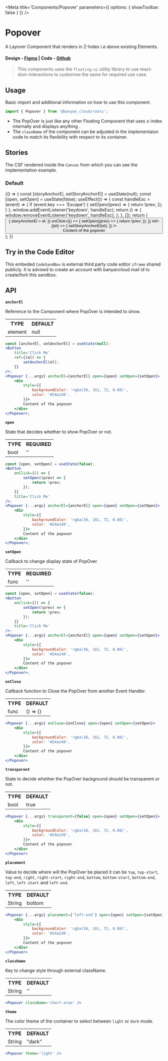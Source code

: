
<Meta title='Components/Popover' parameters={{ options: { showToolbar: false } }} />

# Popover

A Layover Component that renders in Z-Index i.e above existing Elements.

#### Design - [Figma](https://www.figma.com/file/e9opoAtQHBo4vFd6u0Co98/Component-Library?node-id=1%3A13) | Code - [Github](https://github.com/banyandata-cloud/roots/tree/main/components/popover)

> This components uses the `floating-ui` utility library to use react-dom-interactions to customise the same for required use case.

## Usage

Basic import and additional information on how to use this component.

```js
import { Popover } from '@banyan_cloud/roots';
```

-   The PopOver is just like any other Floating Component that uses z-index internally and displays anything .
-   The `className` of the component can be adjusted in the implementaion code to match its flexibility with respect to its container.

## Stories

The CSF rendered inside the `Canvas` from which you can see the implementation example.

### Default

<Canvas>
	<Story name='Default'>
		{() => {
			const [storyAnchorEl, setStoryAnchorEl] = useState(null);
			const [open, setOpen] = useState(false);
			useEffect(() => {
				const handleEsc = (event) => {
					if (event.key === 'Escape') {
						setOpen((prev) => {
							return !prev;
						});
					}
				};
				window.addEventListener('keydown', handleEsc);
				return () => {
					window.removeEventListener('keydown', handleEsc);
				};
			}, []);
			return (
				<div
					style={{
						textAlign: 'center',
						marginTop: 50,
					}}>
					<Button
						title='Content of the popover'
						size='auto'
						ref={(el) => {
							storyAnchorEl = el;
						}}
						onClick={() => {
							setOpen((prev) => {
								return !prev;
							});
						}}
						ref={(el) => {
							setStoryAnchorEl(el);
						}}
					/>
					<Popover open={open} anchorEl={storyAnchorEl}>
						<div
							style={{
								backgroundColor: 'rgba(36, 161, 72, 0.08)',
								color: '#24a148',
							}}>
							Content of the popover
						</div>
					</Popover>
				</div>
			);
		}}
	</Story>
</Canvas>

## Try in the Code Editor

This embeded `CodeSandBox` is external third party code editor `iframe` shared publicly. It is advised to create an account with banyancloud mail id to create/fork this sandbox.

## API

**`anchorEl`**

Reference to the Component where PopOver is intended to show.

<table style={{ width: '100%' }}>
	<tr>
		<th style={{ textAlign: 'left', width: '50%' }}>TYPE</th>
		<th style={{ textAlign: 'left', width: '50%' }}>DEFAULT</th>
	</tr>
	<tr>
		<td>element</td>
		<td>null</td>
	</tr>
</table>

```jsx
const [anchorEl, setAnchorEl] = useState(null);
<Button
	title='Click Me'
	ref={(el) => {
		setAnchorEl(el);
	}}
/>;
<Popover {...args} anchorEl={anchorEl} open={open} setOpen={setOpen}>
	<div
		style={{
			backgroundColor: 'rgba(36, 161, 72, 0.08)',
			color: '#24a148',
		}}>
		Content of the popover
	</div>
</Popover>;
```

**`open`**

State that decides whether to show PopOver or not.

<table style={{ width: '100%' }}>
	<tr>
		<th style={{ textAlign: 'left', width: '50%' }}>TYPE</th>
		<th style={{ textAlign: 'left', width: '50%' }}>REQUIRED</th>
	</tr>
	<tr>
		<td>bool</td>
		<td>''</td>
	</tr>
</table>

```jsx
const [open, setOpen] = useState(false);
<Button
	onClick={() => {
		setOpen((prev) => {
			return !prev;
		});
	}}
	title='Click Me'
/>;
<Popover {...args} anchorEl={anchorEl} open={open} setOpen={setOpen}>
	<div
		style={{
			backgroundColor: 'rgba(36, 161, 72, 0.08)',
			color: '#24a148',
		}}>
		Content of the popover
	</div>
</Popover>;
```

**`setOpen`**

Callback to change display state of PopOver.

<table style={{ width: '100%' }}>
	<tr>
		<th style={{ textAlign: 'left', width: '50%' }}>TYPE</th>
		<th style={{ textAlign: 'left', width: '50%' }}>REQUIRED</th>
	</tr>
	<tr>
		<td>func</td>
		<td>''</td>
	</tr>
</table>

```jsx
const [open, setOpen] = useState(false);
<Button
	onClick={() => {
		setOpen((prev) => {
			return !prev;
		});
	}}
	title='Click Me'
/>;
<Popover {...args} anchorEl={anchorEl} open={open} setOpen={setOpen}>
	<div
		style={{
			backgroundColor: 'rgba(36, 161, 72, 0.08)',
			color: '#24a148',
		}}>
		Content of the popover
	</div>
</Popover>;
```

**`onClose`**

Callback function to Close the PopOver from another Event Handler.

<table style={{ width: '100%' }}>
	<tr>
		<th style={{ textAlign: 'left', width: '50%' }}>TYPE</th>
		<th style={{ textAlign: 'left', width: '50%' }}>DEFAULT</th>
	</tr>
	<tr>
		<td>func</td>
		<td>() => {}</td>
	</tr>
</table>

```jsx
<Popover {...args} onClose={onClose} open={open} setOpen={setOpen}>
	<div
		style={{
			backgroundColor: 'rgba(36, 161, 72, 0.08)',
			color: '#24a148',
		}}>
		Content of the popover
	</div>
</Popover>
```

**`transparent`**

State to decide whether the PopOver background should be transparent or not.

<table style={{ width: '100%' }}>
	<tr>
		<th style={{ textAlign: 'left', width: '50%' }}>TYPE</th>
		<th style={{ textAlign: 'left', width: '50%' }}>DEFAULT</th>
	</tr>
	<tr>
		<td>bool</td>
		<td>true</td>
	</tr>
</table>

```jsx
<Popover {...args} transparent={false} open={open} setOpen={setOpen}>
	<div
		style={{
			backgroundColor: 'rgba(36, 161, 72, 0.08)',
			color: '#24a148',
		}}>
		Content of the popover
	</div>
</Popover>
```

**`placement`**

Value to decide where will the PopOver be placed it can be `top`, `top-start`, `top-end`, `right`, `right-start`, `right-end`, `bottom`, `bottom-start`, `bottom-end`, `left`, `left-start` and `left-end`.

<table style={{ width: '100%' }}>
	<tr>
		<th style={{ textAlign: 'left', width: '50%' }}>TYPE</th>
		<th style={{ textAlign: 'left', width: '50%' }}>DEFAULT</th>
	</tr>
	<tr>
		<td>String</td>
		<td>bottom</td>
	</tr>
</table>

```jsx
<Popover {...args} placement={'left-end'} open={open} setOpen={setOpen}>
	<div
		style={{
			backgroundColor: 'rgba(36, 161, 72, 0.08)',
			color: '#24a148',
		}}>
		Content of the popover
	</div>
</Popover>
```

**`className`**

Key to change style through external className.

<table style={{ width: '100%' }}>
	<tr>
		<th style={{ textAlign: 'left', width: '50%' }}>TYPE</th>
		<th style={{ textAlign: 'left', width: '50%' }}>DEFAULT</th>
	</tr>
	<tr>
		<td>String</td>
		<td>''</td>
	</tr>
</table>

```jsx
<Popover className='chart-area' />
```

**`theme`**

The color theme of the container to select between `light` or `dark` mode.

<table style={{ width: '100%' }}>
	<tr>
		<th style={{ textAlign: 'left', width: '50%' }}>TYPE</th>
		<th style={{ textAlign: 'left', width: '50%' }}>DEFAULT</th>
	</tr>
	<tr>
		<td>String</td>
		<td>"dark"</td>
	</tr>
</table>

```jsx
<Popover theme='light' />
```
